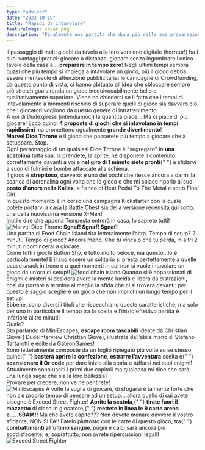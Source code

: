 ```yaml
---
type: "advisor"
date: "2023-10-19"
title: "Rapidi da intavolare"
featureImage: cover.png
description: "Finalmente una partita che dura più della sua preparazione!"
---
```


<AdvisorIntro>
  Il passaggio di molti giochi da tavolo alla loro versione digitale (horreur!) ha i suoi vantaggi pratici: giocare a
  distanza, giocare senza ingombrare l’unico tavolo della casa e… <strong>preparare in tempo zero</strong>! Negli ultimi
  tempi sembra quasi che più tempo si impiega a intavolare un gioco, più il gioco debba essere meritevole di attenzione
  pubblicitaria: le campagne di Crowdfunding, da questo punto di vista, ci hanno abituato all’idea che sbloccare sempre
  più stretch goals renda un gioco inequivocabilmente bello e qualitativamente superiore. Viene da chiedersi se il fatto
  che i tempi di intavolamento a momenti rischino di superare quelli di gioco sia davvero ciò che i giocatori vogliono
  da questo genere di intrattenimento.
  <br />A noi di Dudexpress (intendiamoci) la quantità piace… Ma ci piace di più giocare! Ecco quindi <strong>
    4 proposte di giochi che si intavolano in tempi rapidissimi
  </strong> ma promettono ugualmente <strong>grande divertimento</strong>!<br />
</AdvisorIntro>

<AdvisorBit slug="marvel-dice-throne" writer="Tia">
  <strong>Marvel Dice Throne</strong> è il gioco che passerete più tempo a giocare che a setuppare. Stop.
  <br />
  Ogni personaggio di un qualsiasi Dice Throne è "segregato" in <strong>una scatolina</strong> tutta sua: la prendete,
  la aprite, ne disponete il contenuto correttamente davanti a voi e <strong>nel giro di 1 minuto siete pronti</strong>{" "}
  a sfidarvi a suon di fulmini e bombe attaccate alla schiena. <br />
  Il gioco è <strong>strepitoso</strong>, davvero: è uno dei pochi che riesce ancora a darmi la scarica di adrenalina ogni
  volta che lo gioco e che mi spiace riporlo al suo <strong>posto d'onore nella Kallax</strong>, a fianco di <Link to="/reviews/heat-pedal-to-the-metal/">
    Heat Pedal To The Metal
  </Link> e sotto Final Girl.
  <br />
  In questo momento è in corso una campagna Kickstarter con la quale potete portarvi a casa la Battle Chest sia della versione
  recensita qui sotto, che della nuovissima versione X-Men! <br />
  Inutile dire che appena Tempesta entrerà in casa, lo saprete tutti!
  <br />
</AdvisorBit>

<img src="../../reviews/marvel-dice-throne/game1.jpg" alt="Marvel Dice Throne" />

<AdvisorBit slug="food-chain-island" writer="Fora">
  <strong> Sgnaf! Sgnaf! Sgnaf! </strong> <br />
  Una partita di Food Chain Island tira letteralmente l’altra. Tempo di setup? 2 minuti. Tempo di gioco? Ancora meno. Che
  tu vinca o che tu perda, in altri 2 minuti ricomincerai a giocare. <br />
  Come tutti i giochi <Link to="/publishers/button-shy">Button Shy</Link>, è tutto molto veloce, ma questo…lo è
  particolarmente! E il suo essere un solitario si presta perfettamente a quelle pause snack in treno e a quei momenti
  in cui non si vuole intavolare un gioco da un’ora di setup!!
</AdvisorBit>

<img src="../../reviews/food-chain-island/game1.jpg" alt="food chain island" />

<AdvisorBit slug="mini-escapes-il-mistero-del-culto-perduto" writer="Eris.in.Boardgameland">
  Quando si è appassionati di enigmi e misteri si desidera avere la mente lucida e libera da distrazioni, così da
  portare a termine al meglio la sfida che ci si troverà davanti: per questo è saggio scegliere un gioco che non
  implichi un lungo tempo per il set up!
  <br />
  Ebbene, sono diversi i titoli che rispecchiano queste caratteristiche, ma solo per uno in particolare il tempo tra la
  scelta e l’inizio effettivo partita è inferiore ai tre minuti!
  <br />
  Quale?
  <br />
  Sto parlando di MiniEscapes, <strong>escape room tascabili</strong> ideate da Christian Giove (
  <Link to="/interview/christian-giove/">DudeInterview Christian Giove</Link>), illustrate dall’abile mano di Stefano
  Tartarotti e edite da GateonGames!
  <br />
  Sono letteralmente composte da un foglio ripiegato più volte su se stesso, quindi{" "}
  <strong>basterà aprire la confezione</strong>, <strong>estrarre l’avventura</strong> scelta e{" "}
  <strong>scansionare il Qr code</strong> per dare inizio alla storia e tuffarsi nei suoi enigmi!
  <br />
  Attualmente sono usciti i primi due capitoli ma qualcosa mi dice che sarà una lunga saga: che sia la loro bellezza?
  <br />
  Provare per credere, non ve ne pentirete!
  <br />
</AdvisorBit>

<img src="../../reviews/mini-escapes-il-mistero-del-culto-perduto/game1.jpg" alt="MiniEscapes" />

<AdvisorBit slug="exceed-street-fighter-ryu-box" writer="LoveIsOnTheBoard">
  A volte la voglia di giocare, di sfogarsi è talmente forte che non c’è proprio tempo di pensare ad un setup….allora
  quello di cui avete bisogno è Exceed Street Fighter! <strong>Aprite la scatola</strong>,{" "}
  <strong>tirate fuori il mazzetto</strong> di ciascun giocatore,{" "}
  <strong>mettete in linea le 9 carte arena e…..SBAM!!</strong> Ma che avete capito??? Non dovete menare davvero il
  vostro sfidante, NON SI FA!! Fatelo piuttosto con le carte di questo gioco, tra{" "}
  <strong>combattimenti all’ultimo sangue</strong>, pugni e calci sarà ancora più soddisfacente, e, soprattutto, non
  avrete ripercussioni legali!
  <br />
</AdvisorBit>

<img src="../../reviews/exceed-street-fighter-ryu-box/game1.jpg" alt="Exceed Street Fighter" />
